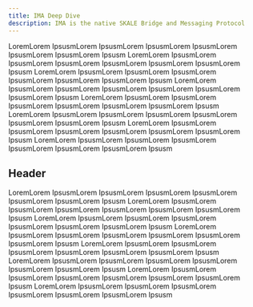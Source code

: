 ```yaml
---
title: IMA Deep Dive
description: IMA is the native SKALE Bridge and Messaging Protocol
---
```


LoremLorem IpsusmLorem IpsusmLorem IpsusmLorem IpsusmLorem IpsusmLorem IpsusmLorem Ipsusm
LoremLorem IpsusmLorem IpsusmLorem IpsusmLorem IpsusmLorem IpsusmLorem IpsusmLorem Ipsusm
LoremLorem IpsusmLorem IpsusmLorem IpsusmLorem IpsusmLorem IpsusmLorem IpsusmLorem Ipsusm
LoremLorem IpsusmLorem IpsusmLorem IpsusmLorem IpsusmLorem IpsusmLorem IpsusmLorem Ipsusm
LoremLorem IpsusmLorem IpsusmLorem IpsusmLorem IpsusmLorem IpsusmLorem IpsusmLorem Ipsusm
LoremLorem IpsusmLorem IpsusmLorem IpsusmLorem IpsusmLorem IpsusmLorem IpsusmLorem Ipsusm
LoremLorem IpsusmLorem IpsusmLorem IpsusmLorem IpsusmLorem IpsusmLorem IpsusmLorem Ipsusm
LoremLorem IpsusmLorem IpsusmLorem IpsusmLorem IpsusmLorem IpsusmLorem IpsusmLorem Ipsusm

## Header

LoremLorem IpsusmLorem IpsusmLorem IpsusmLorem IpsusmLorem IpsusmLorem IpsusmLorem Ipsusm
LoremLorem IpsusmLorem IpsusmLorem IpsusmLorem IpsusmLorem IpsusmLorem IpsusmLorem Ipsusm
LoremLorem IpsusmLorem IpsusmLorem IpsusmLorem IpsusmLorem IpsusmLorem IpsusmLorem Ipsusm
LoremLorem IpsusmLorem IpsusmLorem IpsusmLorem IpsusmLorem IpsusmLorem IpsusmLorem Ipsusm
LoremLorem IpsusmLorem IpsusmLorem IpsusmLorem IpsusmLorem IpsusmLorem IpsusmLorem Ipsusm
LoremLorem IpsusmLorem IpsusmLorem IpsusmLorem IpsusmLorem IpsusmLorem IpsusmLorem Ipsusm
LoremLorem IpsusmLorem IpsusmLorem IpsusmLorem IpsusmLorem IpsusmLorem IpsusmLorem Ipsusm
LoremLorem IpsusmLorem IpsusmLorem IpsusmLorem IpsusmLorem IpsusmLorem IpsusmLorem Ipsusm